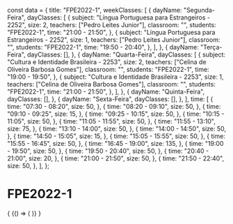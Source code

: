 const data = {
  title: "FPE2022-1",
  weekClasses: [
    {
      dayName: "Segunda-Feira",
      dayClasses: [
        {
          subject: "Língua Portuguesa para Estrangeiros - 2252",
          size: 2,
          teachers: ["Pedro Leites Junior"],
          classroom: "",
          students: "FPE2022-1",
          time: "21:00 - 21:50",
        },
        {
          subject: "Língua Portuguesa para Estrangeiros - 2252",
          size: 1,
          teachers: ["Pedro Leites Junior"],
          classroom: "",
          students: "FPE2022-1",
          time: "19:50 - 20:40",
        },
      ],
    },
    {
      dayName: "Terça-Feira",
      dayClasses: [],
    },
    {
      dayName: "Quarta-Feira",
      dayClasses: [
        {
          subject: "Cultura e Identidade Brasileira - 2253",
          size: 2,
          teachers: ["Celina de Oliveira Barbosa Gomes"],
          classroom: "",
          students: "FPE2022-1",
          time: "19:00 - 19:50",
        },
        {
          subject: "Cultura e Identidade Brasileira - 2253",
          size: 1,
          teachers: ["Celina de Oliveira Barbosa Gomes"],
          classroom: "",
          students: "FPE2022-1",
          time: "21:00 - 21:50",
        },
      ],
    },
    {
      dayName: "Quinta-Feira",
      dayClasses: [],
    },
    {
      dayName: "Sexta-Feira",
      dayClasses: [],
    },
  ],
  time: [
    {
      time: "07:30 - 08:20",
      size: 50,
    },
    {
      time: "08:20 - 09:10",
      size: 50,
    },
    {
      time: "09:10 - 09:25",
      size: 15,
    },
    {
      time: "09:25 - 10:15",
      size: 50,
    },
    {
      time: "10:15 - 11:05",
      size: 50,
    },
    {
      time: "11:05 - 11:55",
      size: 50,
    },
    {
      time: "11:55 - 13:10",
      size: 75,
    },
    {
      time: "13:10 - 14:00",
      size: 50,
    },
    {
      time: "14:00 - 14:50",
      size: 50,
    },
    {
      time: "14:50 - 15:05",
      size: 15,
    },
    {
      time: "15:05 - 15:55",
      size: 50,
    },
    {
      time: "15:55 - 16:45",
      size: 50,
    },
    {
      time: "16:45 - 19:00",
      size: 135,
    },
    {
      time: "19:00 - 19:50",
      size: 50,
    },
    {
      time: "19:50 - 20:40",
      size: 50,
    },
    {
      time: "20:40 - 21:00",
      size: 20,
    },
    {
      time: "21:00 - 21:50",
      size: 50,
    },
    {
      time: "21:50 - 22:40",
      size: 50,
    },
  ],
};

# FPE2022-1

<div>
  {
    <BrowserOnly>
      {() => (
        <Grid
          title={data.title}
          weekClasses={data.weekClasses}
          time={data.time}
        />
      )}
    </BrowserOnly>
  }
</div>
